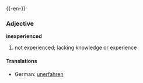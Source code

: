 {{-en-}}
===Adjective===
'''inexperienced'''
# not experienced; lacking knowledge or experience

====Translations====
*German: [[unerfahren]]